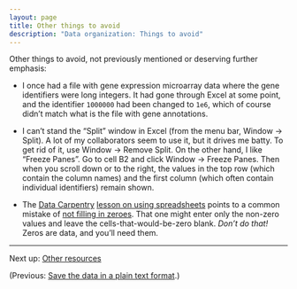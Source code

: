 ```yaml
---
layout: page
title: Other things to avoid
description: "Data organization: Things to avoid"
---
```


Other things to avoid, not previously mentioned or deserving further emphasis:

- I once had a file with gene expression microarray data where the gene
  identifiers were long integers. It had gone through Excel at some
  point, and the identifier `1000000` had been changed to `1e6`, which
  of course didn't match what is the file with gene annotations.

- I can't stand the "Split" window in Excel (from the menu bar, Window
  → Split). A lot of my collaborators seem to use it, but it drives me
  batty. To get rid of it, use Window → Remove Split. On the other
  hand, I like "Freeze Panes". Go to cell B2 and click Window → Freeze
  Panes. Then when you scroll down or to the right, the values in the
  top row (which contain the column names) and the first column (which
  often contain individual identifiers) remain shown.

- The [Data Carpentry](http://datacarpentry.org/)
  [lesson on using spreadsheets](https://github.com/datacarpentry/excel-ecology)
  points to a common mistake of
  [not filling in zeroes](https://github.com/datacarpentry/excel-ecology/blob/gh-pages/02-common-mistakes.md).
  That one might enter only the non-zero values and leave the
  cells-that-would-be-zero blank. *Don't do that!* Zeros are data, and
  you'll need them.

---

Next up: [Other resources](resources.html)

(Previous: [Save the data in a plain text format](csv_files.html).)
